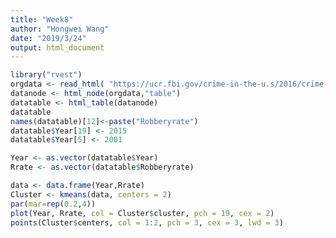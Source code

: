 ```yaml
---
title: "Week8"
author: "Hongwei Wang"
date: "2019/3/24"
output: html_document
---
```

```r
library("rvest")
orgdata <- read_html( "https://ucr.fbi.gov/crime-in-the-u.s/2016/crime-in-the-u.s.-2016/topic-pages/tables/table-1")
datanode <- html_node(orgdata,"table")
datatable <- html_table(datanode)
datatable
names(datatable)[12]<-paste("Robberyrate")
datatable$Year[19] <- 2015
datatable$Year[5] <- 2001

Year <- as.vector(datatable$Year)
Rrate <- as.vector(datatable$Robberyrate)

data <- data.frame(Year,Rrate)
Cluster <- kmeans(data, centers = 2)
par(mar=rep(0.2,4))
plot(Year, Rrate, col = Cluster$cluster, pch = 19, cex = 2)
points(Cluster$centers, col = 1:2, pch = 3, cex = 3, lwd = 3)
```

